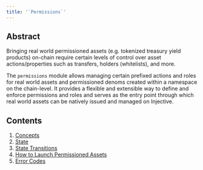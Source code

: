 ```yaml
---
title: '`Permissions`'
---
```


## Abstract

Bringing real world permissioned assets (e.g. tokenized treasury yield products) on-chain require certain levels of control over asset actions/properties such as transfers, holders (whitelists), and more.

The `permissions` module allows managing certain prefixed actions and roles for real world assets and permissioned denoms created within a namespace on the chain-level. It provides a flexible and extensible way to define and enforce permissions and roles and serves as the entry point through which real world assets can be natively issued and managed on Injective.  

## Contents

1. [Concepts](./01_concepts/)
2. [State](./02_state/)
3. [State Transitions](./03_state_transitions/)
4. [How to Launch Permissioned Assets](./04_launch_permissioned_asset/)
5. [Error Codes](./99_errors/)
